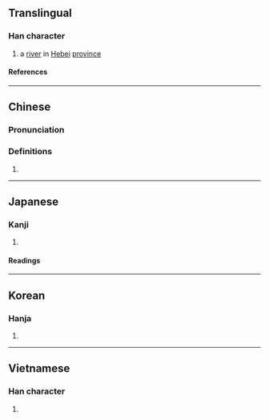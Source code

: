 {{character info/new}}
==Translingual==

===Han character===
{{Han char|rn=85|rad=水|as=05|sn=8|four=32140|canj=EHPM,EHVI|ids=⿰氵氐}}

# a [[river]] in [[Hebei]] [[province]]

====References====
{{Han ref|kx=0616.220|dkj=17299|dj=1012.010|hdz=31590.010|uh=6CDC}}

----

==Chinese==
{{zh-forms}}

===Pronunciation===
{{zh-pron
|m=zhī,chí,zhì
|c=zi1,ci4,zi6
|mc=y
|oc=y
|ma=
|cat=pn
}}

===Definitions===
{{zh-hanzi}}

# {{rfdef|lang=zh}}

----

==Japanese==

===Kanji===
{{ja-kanji|grade=|rs=水05}}

# {{defn|lang=ja|sort=水05}}

====Readings====
{{ja-readings
|on=てい, たい, し
}}

----

==Korean==

===Hanja===
{{ko-hanja|지}}

# {{defn|lang=ko|sort=水05}}

----

==Vietnamese==

===Han character===
{{vi-readings|rs=水05|reading=dề}}

# {{defn|lang=vi|sort=水05}}